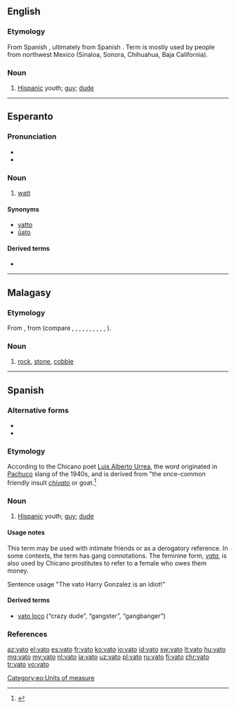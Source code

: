 ==English==

===Etymology===
From Spanish {{l|es|vato}}, ultimately from Spanish {{l|es|chivato}}. Term is mostly used by people from northwest Mexico (Sinaloa, Sonora, Chihuahua, Baja California).

===Noun===
{{en-noun}}

# {{label|en|Chicano|slang}} [[Hispanic]] youth; [[guy]]; [[dude]]

----

==Esperanto==
{{wikipedia|lang=eo}}

===Pronunciation===
* {{IPA|/ˈvato/|lang=eo}}
* {{hyphenation|va|to|lang=eo}}

===Noun===
{{eo-head}}

# [[watt]]

====Synonyms====
* [[vatto]]
* [[ŭato]]

====Derived terms====
* {{l|eo|kilovato}}

[[Category:eo:Units of measure]]

----

==Malagasy==

===Etymology===
From {{etyl|poz-pro|mg}}, from {{etyl|map-pro|mg}} (compare {{etyl|ceb|-}} {{m|ceb|bato}}, {{etyl|fj|-}} {{m|fj|vatu}}, {{etyl|haw|-}} {{m|haw|haku}}, {{etyl|hil|-}} {{m|hil|bato}}, {{etyl|ilo|-}} {{m|ilo|bato}}, {{etyl|id|-}} {{m|id|batu}}, {{etyl|pam|-}} {{m|pam|batu}}, {{etyl|ms|-}} {{m|ms|batu}}, {{etyl|mi|-}} {{m|mi|whatu}}, {{etyl|su|-}} {{m|su|batu}}, {{etyl|tl|-}} {{m|tl|bato}}).

===Noun===
{{head|mg|noun}}

# [[rock]], [[stone]], [[cobble]]

----

==Spanish==

===Alternative forms===
* {{l|es|bato}}
* {{l|es|jato}}

===Etymology===
According to the Chicano poet [[w:Luis Alberto Urrea|Luis Alberto Urrea]], the word originated in [[w:Pachuco|Pachuco]] slang of the 1940s, and is derived from "the once-common friendly insult ''[[chivato]]'' or goat.<ref>{{cite-book
|last=Urrea
|first=Luis Alberto
|authorlink=
|coauthors=José Galvez, photographer
|title=Vatos
|publisher=Cinco Puntos Press
|date=2000
|location=El Paso
|pages=
|url=
|doi=
|isbn=0-938317-52-0}}</ref>

===Noun===
{{es-noun|m|f=vata}}

# {{label|es|Chicano|slang}} [[Hispanic]] youth; [[guy]]; [[dude]]

====Usage notes====
This term may be used with intimate friends or as a derogatory reference. In some contexts, the term has gang connotations. The feminine form, ''[[vata]]'', is also used by Chicano prostitutes to refer to a female who owes them money.

Sentence usage
"The vato Harry Gonzalez is an idiot!"

====Derived terms====
* [[vato loco]] (“crazy dude”, “gangster”, “gangbanger”)

===References===
<references />

[[az:vato]]
[[el:vato]]
[[es:vato]]
[[fr:vato]]
[[ko:vato]]
[[io:vato]]
[[id:vato]]
[[sw:vato]]
[[lt:vato]]
[[hu:vato]]
[[mg:vato]]
[[my:vato]]
[[nl:vato]]
[[ja:vato]]
[[uz:vato]]
[[pl:vato]]
[[ru:vato]]
[[fi:vato]]
[[chr:vato]]
[[tr:vato]]
[[vo:vato]]